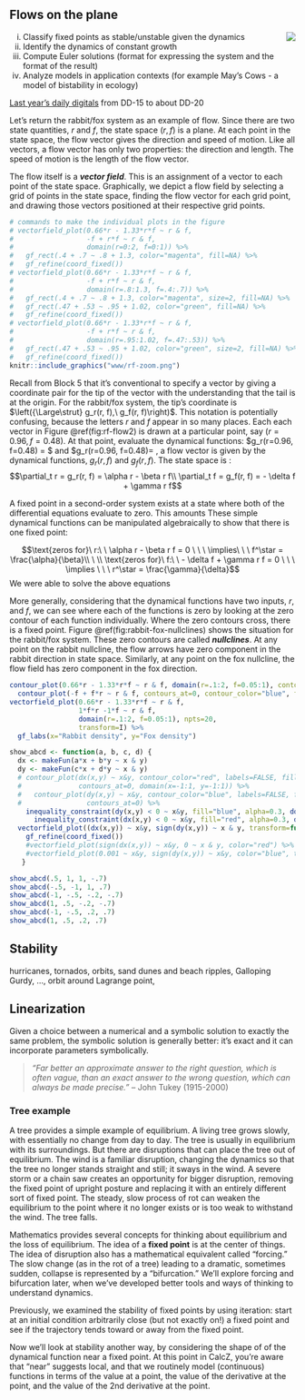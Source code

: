 ## Flows on the plane {#flow-on-plane}

<div style="float:right;">[![](www/icons/edit.png)](https://github.com/ProjectMOSAIC/MOSAIC-Calculus/blob/main/Block-6/B6-fixed-points.Rmd)</div>

::: {.underconstruction}
i. Classify fixed points as stable/unstable given the dynamics
i. Identify the dynamics of constant growth
i. Compute Euler solutions (format for expressing the system and the format of the result)
i. Analyze models in application contexts (for example May’s Cows - a model of bistability in ecology)


[Last year's daily digitals](https://maa-statprep.shinyapps.io/142Z-DD-17) from DD-15 to about DD-20 
:::









Let's return the rabbit/fox system as an example of flow. Since there are two state quantities, $r$ and $f$, the state space $(r, f)$ is a plane. At each point in the state space, the flow vector gives the direction and speed of motion. Like all vectors, a flow vector has only two properties: the direction and length. The speed of motion is the length of the flow vector.

The flow itself is a ***vector field***. This is an assignment of a vector to each point of the state space. Graphically, we depict a flow field by selecting a grid of points in the state space, finding the flow vector for each grid point, and drawing those vectors positioned at their respective grid points.

```r
# commands to make the individual plots in the figure
# vectorfield_plot(0.66*r - 1.33*r*f ~ r & f,
#                  -f + r*f ~ r & f,
#                  domain(r=0:2, f=0:1)) %>%
#   gf_rect(.4 + .7 ~ .8 + 1.3, color="magenta", fill=NA) %>%
#   gf_refine(coord_fixed())
# vectorfield_plot(0.66*r - 1.33*r*f ~ r & f,
#                  -f + r*f ~ r & f,
#                  domain(r=.8:1.3, f=.4:.7)) %>% 
#   gf_rect(.4 + .7 ~ .8 + 1.3, color="magenta", size=2, fill=NA) %>%
#   gf_rect(.47 + .53 ~ .95 + 1.02, color="green", fill=NA) %>%
#   gf_refine(coord_fixed())
# vectorfield_plot(0.66*r - 1.33*r*f ~ r & f,
#                  -f + r*f ~ r & f,
#                  domain(r=.95:1.02, f=.47:.53)) %>% 
#   gf_rect(.47 + .53 ~ .95 + 1.02, color="green", size=2, fill=NA) %>%
#   gf_refine(coord_fixed())
knitr::include_graphics("www/rf-zoom.png")
```

Recall from Block 5 that it's conventional to specify a vector by giving a coordinate pair for the tip of the vector with the understanding that the tail is at the origin. For the rabbit/fox system, the tip's coordinate is $\left({\Large\strut} g_r(r, f),\  g_f(r, f)\right)$. This notation is potentially confusing, because the letters $r$ and $f$ appear in so many places. Each each vector in Figure \@ref(fig:rf-flow2) is drawn at a particular point, say $(r=0.96, f=0.48)$. At that point, evaluate the dynamical functions: $g_r(r=0.96, f=0.48) = $ and $g_r(r=0.96, f=0.48)= , 
a flow vector is given by the dynamical functions, $g_r(r, f)$ and $g_f(r, f)$. The state space is :
$$\partial_t r = g_r(r, f) = \alpha r - \beta r f\\
\partial_t f = g_f(r, f) = - \delta f + \gamma r f$$

A fixed point in a second-order system exists at a state where both of the differential equations evaluate to zero. This amounts These simple dynamical functions can be manipulated algebraically to show that there is one fixed point:

$$\text{zeros for}\ r:\ \ \alpha r - \beta r f = 0 \ \ \ \implies\ \ \ f^\star = \frac{\alpha}{\beta}\\
\ \\
\text{zeros for}\ f:\ \ - \delta f + \gamma r f = 0 \ \ \ \implies \ \ \ r^\star = \frac{\gamma}{\delta}$$
We were able to solve the above equations


More generally, considering that the dynamical functions have two inputs, $r$, and $f$, we can see where each of the functions is zero by looking at the zero contour of each function individually. Where the zero contours cross, there is a fixed point.  Figure \@ref(fig:rabbit-fox-nullclines) shows the situation for the rabbit/fox system. These zero contours are called ***nullclines***. At any point on the rabbit nullcline, the flow arrows have zero component in the rabbit direction in state space. Similarly, at any point on the fox nullcline, the flow field has zero component in the fox direction.



```r
contour_plot(0.66*r - 1.33*r*f ~ r & f, domain(r=.1:2, f=0.05:1), contours_at = 0, contour_color = "magenta", filled = FALSE, labels=FALSE) %>%
  contour_plot(-f + f*r ~ r & f, contours_at=0, contour_color="blue", filled=FALSE, labels=FALSE ) %>%
vectorfield_plot(0.66*r - 1.33*r*f ~ r & f, 
                 1*f*r -1*f ~ r & f, 
                 domain(r=.1:2, f=0.05:1), npts=20, 
                 transform=I) %>%
  gf_labs(x="Rabbit density", y="Fox density")
```


```r
show_abcd <- function(a, b, c, d) {
  dx <- makeFun(a*x + b*y ~ x & y)
  dy <- makeFun(c*x + d*y ~ x & y)
  # contour_plot(dx(x,y) ~ x&y, contour_color="red", labels=FALSE, filled=FALSE,  
  #              contours_at=0, domain(x=-1:1, y=-1:1)) %>%
  #   contour_plot(dy(x,y) ~ x&y, contour_color="blue", labels=FALSE, filled=FALSE, 
  #                contours_at=0) %>%
    inequality_constraint(dy(x,y) < 0 ~ x&y, fill="blue", alpha=0.3, domain(x=-1:1, y=-1:1)) %>%
      inequality_constraint(dx(x,y) < 0 ~ x&y, fill="red", alpha=0.3, domain(x=-1:1, y=-1:1)) %>%
  vectorfield_plot((dx(x,y)) ~ x&y, sign(dy(x,y)) ~ x & y, transform=function(x) x^0.3) %>%
    gf_refine(coord_fixed())
    #vectorfield_plot(sign(dx(x,y)) ~ x&y, 0 ~ x & y, color="red") %>%
    #vectorfield_plot(0.001 ~ x&y, sign(dy(x,y)) ~ x&y, color="blue", transform=I)
   }

show_abcd(.5, 1, 1, -.7)
show_abcd(-.5, -1, 1, .7)
show_abcd(-1, -.5, -.2, -.7)
show_abcd(1, .5, -.2, -.7)
show_abcd(-1, -.5, .2, .7)
show_abcd(1, .5, .2, .7)
```

## Stability

hurricanes, tornados, orbits, sand dunes and beach ripples, Galloping Gurdy, ..., orbit around Lagrange point, 

## Linearization




::: {.intheworld data-latex=""}
Given a choice between a numerical and a symbolic solution to exactly the same problem, the symbolic solution is generally better: it's exact and it can incorporate parameters symbolically.


> *"Far better an approximate answer to the right question, which is often vague, than an exact answer to the wrong question, which can always be made precise."* -- John Tukey (1915-2000)
:::



### Tree example

A tree provides a simple example of equilibrium. A living tree grows slowly, with essentially no change from day to day. The tree is usually in equilibrium with its surroundings. But there are disruptions that can place the tree out of equilibrium. The wind is a familiar disruption, changing the dynamics so that the tree no longer stands straight and still; it sways in the wind. A severe storm or a chain saw creates an opportunity for bigger disruption, removing the fixed point of upright posture and replacing it with an entirely different sort of fixed point. The steady, slow process of rot can weaken the equilibrium to the point where it no longer exists or is too weak to withstand the wind. The tree falls.

Mathematics provides several concepts for thinking about equilibrium and the loss of equilibrium. The idea of a **fixed point** is at the center of things. The idea of disruption also has a mathematical equivalent called "forcing." The slow change (as in the rot of a tree) leading to a dramatic, sometimes sudden, collapse is represented by a "bifurcation." We'll explore forcing and bifurcation later, when we've developed better tools and ways of thinking to understand dynamics.



Previously, we examined the stability of fixed points by using iteration: start at an initial condition arbitrarily close (but not exactly on!) a fixed point and see if the trajectory tends toward or away from the fixed point.

Now we'll look at stability another way, by considering the shape of of the dynamical function near a fixed point. At this point in CalcZ, you're aware that "near" suggests local, and that we routinely model (continuous) functions in terms of the value at a point, the value of the derivative at the point, and the value of the 2nd derivative at the point.


